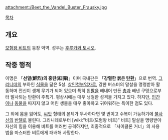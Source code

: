 {{{+1 フラウスキー / Frausky }}}

attachment:/Beet_the_Vandel_Buster_Frausky.jpg

[[목차]]

== 개요 ==
[[모험왕 비트]]의 등장 악역. 성우는 [[후루카와 토시오]].

== 작중 행적 ==
이명은 「'''선열(鮮烈)의 홍탄(紅彈)'''」이며 국내판은 「'''강렬한 붉은 [[탄환]]'''」으로 번역. [[그리니데]]의 부하인 [[식물]]을 닮은 5성. [[살인청부업자]]로, 강한 버스터의 말살을 명령받아 활동하며 전신이 생체 무기가 되어 있으며 특히 왼[[팔]]을 빼내어 만든 [[총]]과 빼낸 구멍으로부터 발사되는 탄환이 주특기. 평상시에는 매우 냉철한 성격을 가지고 있다. 하지만, [[인간]]이나 [[동물]]을 따지지 않고 어린 생물을 매우 좋아하고 귀여워하는 특이한 점도 있다.

그 외에 몸을 잃어도, [[씨앗]] 형태의 본체가 무사하다면 몇 번이고 수복이 가능하기에 [[불사신]]의 [[반델]]로 불린다. 그리니데로부터 [wiki:"비트(모험왕 비트)" 비트] 말살을 명령받아 자신의 힘을 이용해 비트를 여러번 공격하지만, 최종적으로 「사이클론 거너」의 사용법을 마스터한 비트에게 패배해 사망한다.
